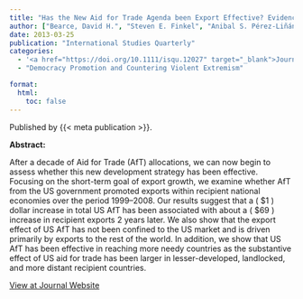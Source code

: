 ```yaml
---
title: "Has the New Aid for Trade Agenda been Export Effective? Evidence on the Impact of US AfT Allocations 1999-2008"
author: ["Bearce, David H.", "Steven E. Finkel", "Anibal S. Pérez-Liñán", "Juan Rodríguez-Zepeda", "Lena Surzhko-Harned"]
date: 2013-03-25
publication: "International Studies Quarterly"
categories:
  - '<a href="https://doi.org/10.1111/isqu.12027" target="_blank">Journal</a>'
  - "Democracy Promotion and Countering Violent Extremism"

format:
  html:
    toc: false
---
```


Published by {{< meta publication >}}.

**Abstract:**

::: justify-text
After a decade of Aid for Trade (AfT) allocations, we can now begin to assess whether this new development strategy has been effective. Focusing on the short-term goal of export growth, we examine whether AfT from the US government promoted exports within recipient national economies over the period 1999–2008. Our results suggest that a \( \$1 \) dollar increase in total US AfT has been associated with about a \( $69 \) increase in recipient exports 2 years later. We also show that the export effect of US AfT has not been confined to the US market and is driven primarily by exports to the rest of the world. In addition, we show that US AfT has been effective in reaching more needy countries as the substantive effect of US aid for trade has been larger in lesser-developed, landlocked, and more distant recipient countries.
:::

[View at Journal Website](https://doi.org/10.1111/isqu.12027){.btn .btn-outline-success target="_blank"}
